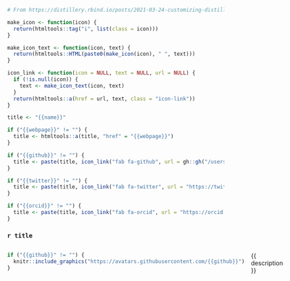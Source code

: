 ```r
# From https://distillery.rbind.io/posts/2021-03-24-customizing-distill-with-htmltools-and-css/

make_icon <- function(icon) {
  return(htmltools::tag("i", list(class = icon)))
}

make_icon_text <- function(icon, text) {
  return(htmltools::HTML(paste0(make_icon(icon), " ", text)))
}

icon_link <- function(icon = NULL, text = NULL, url = NULL) {
  if (!is.null(icon)) {
    text <- make_icon_text(icon, text)
  }
  return(htmltools::a(href = url, text, class = "icon-link"))
}
```

```r
title <- "{{name}}"

if ("{{webpage}}" != "") {
  title <- htmltools::a(title, "href" = "{{webpage}}")
}

if ("{{github}}" != "") {
  title <- paste(title, icon_link("fab fa-github", url = gh::gh("/users/{{github}}")$avatar_url))
}

if ("{{twitter}}" != "") {
  title <- paste(title, icon_link("fab fa-twitter", url = "https://twitter.com/{{twitter}}"))
}

if ("{{orcid}}" != "") {
  title <- paste(title, icon_link("fab fa-orcid", url = "https://orcid.org/{{orcid}}"))
}
```

### `r title`

:::: {style="display: grid; grid-template-columns: 1fr 3fr; grid-column-gap: 15px;"}

::: {class=profile-pic}

```r
if ("{{github}}" != "") {
  knitr::include_graphics("https://avatars.githubusercontent.com/{{github}}")
}
```

:::

::: {}

{{ description }}

:::

::::